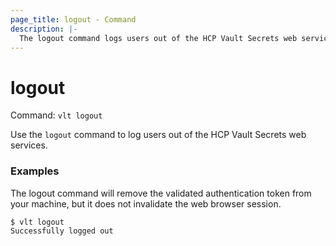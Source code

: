 ```yaml
---
page_title: logout - Command
description: |-
  The logout command logs users out of the HCP Vault Secrets web services.
---
```


# logout 

Command: `vlt logout` 

Use the `logout` command to log users out of the HCP Vault Secrets web services.


### Examples

The logout command will remove the validated authentication token from your machine, 
but it does not invalidate the web browser session.

```shell-session
$ vlt logout
Successfully logged out
```
